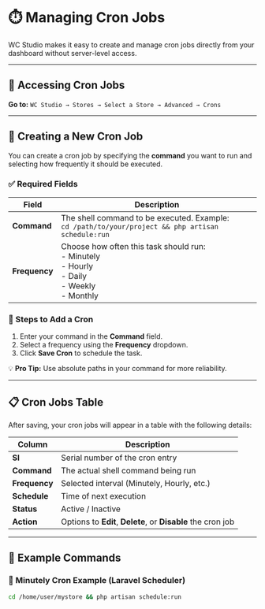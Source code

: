 # ⏱️ Managing Cron Jobs

WC Studio makes it easy to create and manage cron jobs directly from your dashboard without server-level access.

---

## 📍 Accessing Cron Jobs

**Go to:** `WC Studio → Stores → Select a Store → Advanced → Crons`

---

## 🧾 Creating a New Cron Job

You can create a cron job by specifying the **command** you want to run and selecting how frequently it should be executed.

### ✅ Required Fields

| Field         | Description                                                                 |
|---------------|-----------------------------------------------------------------------------|
| **Command**   | The shell command to be executed. Example:<br/>`cd /path/to/your/project && php artisan schedule:run` |
| **Frequency** | Choose how often this task should run:<br />- Minutely<br />- Hourly<br />- Daily<br />- Weekly<br />- Monthly |

### 🔧 Steps to Add a Cron

1. Enter your command in the **Command** field.
2. Select a frequency using the **Frequency** dropdown.
3. Click **Save Cron** to schedule the task.

💡 **Pro Tip:** Use absolute paths in your command for more reliability.

---

## 📋 Cron Jobs Table

After saving, your cron jobs will appear in a table with the following details:

| Column        | Description                                         |
|---------------|-----------------------------------------------------|
| **Sl**        | Serial number of the cron entry                     |
| **Command**   | The actual shell command being run                  |
| **Frequency** | Selected interval (Minutely, Hourly, etc.)          |
| **Schedule**  | Time of next execution                              |
| **Status**    | Active / Inactive                                   |
| **Action**    | Options to **Edit**, **Delete**, or **Disable** the cron job

---

## 🧪 Example Commands

### 🔁 Minutely Cron Example (Laravel Scheduler)

```bash
cd /home/user/mystore && php artisan schedule:run